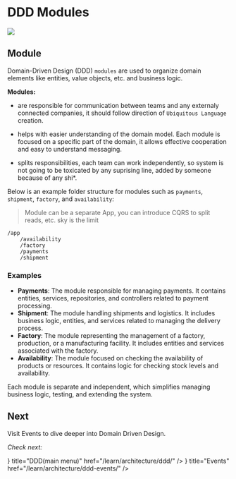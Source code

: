 
# DDD Modules

<img className="rounded-2xl border-2 border-gray-800" src="/assets/read/ddd_modules.png" />

## Module

Domain-Driven Design (DDD) `modules` are used to organize domain elements like entities, value objects, etc. and business logic.

**Modules:**
- are responsible for communication between teams and any externaly connected companies, it should follow direction of `Ubiquitous Language` creation.

- helps with easier understanding of the domain model. Each module is focused on a specific part of the domain, it allows effective cooperation and easy to understand messaging.

- splits responsibilities, each team can work independently, so system is not going to be toxicated by any suprising line, added by someone because of any shi*.
  
Below is an example folder structure for modules such as `payments`, `shipment`, `factory`, and `availability`:

> Module can be a separate App, you can introduce CQRS to split reads, etc. sky is the limit
```text copy
/app
    /availability
    /factory
    /payments
    /shipment
```

### Examples

- **Payments**: The module responsible for managing payments. It contains entities, services, repositories, and controllers related to payment processing.
- **Shipment**: The module handling shipments and logistics. It includes business logic, entities, and services related to managing the delivery process.
- **Factory**: The module representing the management of a factory, production, or a manufacturing facility. It includes entities and services associated with the factory.
- **Availability**: The module focused on checking the availability of products or resources. It contains logic for checking stock levels and availability.

Each module is separate and independent, which simplifies managing business logic, testing, and extending the system.

## Next

Visit Events to dive deeper into Domain Driven Design.

*Check next:*

<Cards>
  <Card icon={<svg xmlns="http://www.w3.org/2000/svg" width="16" height="16" fill="currentColor" viewBox="0 0 16 16">
  <path d="M14.763.075A.5.5 0 0 1 15 .5v15a.5.5 0 0 1-.5.5h-3a.5.5 0 0 1-.5-.5V14h-1v1.5a.5.5 0 0 1-.5.5h-9a.5.5 0 0 1-.5-.5V10a.5.5 0 0 1 .342-.474L6 7.64V4.5a.5.5 0 0 1 .276-.447l8-4a.5.5 0 0 1 .487.022M6 8.694 1 10.36V15h5zM7 15h2v-1.5a.5.5 0 0 1 .5-.5h2a.5.5 0 0 1 .5.5V15h2V1.309l-7 3.5z"/>
  <path d="M2 11h1v1H2zm2 0h1v1H4zm-2 2h1v1H2zm2 0h1v1H4zm4-4h1v1H8zm2 0h1v1h-1zm-2 2h1v1H8zm2 0h1v1h-1zm2-2h1v1h-1zm0 2h1v1h-1zM8 7h1v1H8zm2 0h1v1h-1zm2 0h1v1h-1zM8 5h1v1H8zm2 0h1v1h-1zm2 0h1v1h-1zm0-2h1v1h-1z"/>
</svg>} title="DDD(main menu)" href="/learn/architecture/ddd/" />
  <Card icon={<svg xmlns="http://www.w3.org/2000/svg" width="16" height="16" fill="currentColor" viewBox="0 0 16 16">
  <path d="M14.763.075A.5.5 0 0 1 15 .5v15a.5.5 0 0 1-.5.5h-3a.5.5 0 0 1-.5-.5V14h-1v1.5a.5.5 0 0 1-.5.5h-9a.5.5 0 0 1-.5-.5V10a.5.5 0 0 1 .342-.474L6 7.64V4.5a.5.5 0 0 1 .276-.447l8-4a.5.5 0 0 1 .487.022M6 8.694 1 10.36V15h5zM7 15h2v-1.5a.5.5 0 0 1 .5-.5h2a.5.5 0 0 1 .5.5V15h2V1.309l-7 3.5z"/>
  <path d="M2 11h1v1H2zm2 0h1v1H4zm-2 2h1v1H2zm2 0h1v1H4zm4-4h1v1H8zm2 0h1v1h-1zm-2 2h1v1H8zm2 0h1v1h-1zm2-2h1v1h-1zm0 2h1v1h-1zM8 7h1v1H8zm2 0h1v1h-1zm2 0h1v1h-1zM8 5h1v1H8zm2 0h1v1h-1zm2 0h1v1h-1zm0-2h1v1h-1z"/>
</svg>} title="Events" href="/learn/architecture/ddd-events/" />
</Cards>

<section className="rounded-2xl bg-lines flex mt-10 mb-20 h-20 w-full"></section>

<LatestReadings />
